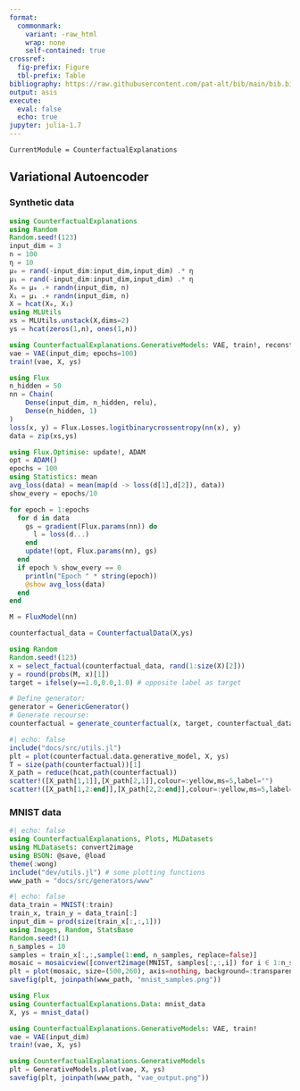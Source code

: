 ```yaml
---
format: 
  commonmark:
    variant: -raw_html
    wrap: none
    self-contained: true
crossref:
  fig-prefix: Figure
  tbl-prefix: Table
bibliography: https://raw.githubusercontent.com/pat-alt/bib/main/bib.bib
output: asis
execute: 
  eval: false
  echo: true
jupyter: julia-1.7
---
```


```@meta
CurrentModule = CounterfactualExplanations 
```

## Variational Autoencoder

### Synthetic data

```julia
using CounterfactualExplanations
using Random
Random.seed!(123)
input_dim = 3
n = 100
η = 10
μ₀ = rand(-input_dim:input_dim,input_dim) .* η
μ₁ = rand(-input_dim:input_dim,input_dim) .* η
X₀ = μ₀ .+ randn(input_dim, n) 
X₁ = μ₁ .+ randn(input_dim, n) 
X = hcat(X₀, X₁)
using MLUtils
xs = MLUtils.unstack(X,dims=2)
ys = hcat(zeros(1,n), ones(1,n))
```

```julia
using CounterfactualExplanations.GenerativeModels: VAE, train!, reconstruct
vae = VAE(input_dim; epochs=100)
train!(vae, X, ys)
```

```julia
using Flux
n_hidden = 50
nn = Chain(
    Dense(input_dim, n_hidden, relu),
    Dense(n_hidden, 1)
)  
loss(x, y) = Flux.Losses.logitbinarycrossentropy(nn(x), y)
data = zip(xs,ys)
```

```julia
using Flux.Optimise: update!, ADAM
opt = ADAM()
epochs = 100
using Statistics: mean
avg_loss(data) = mean(map(d -> loss(d[1],d[2]), data))
show_every = epochs/10

for epoch = 1:epochs
  for d in data
    gs = gradient(Flux.params(nn)) do
      l = loss(d...)
    end
    update!(opt, Flux.params(nn), gs)
  end
  if epoch % show_every == 0
    println("Epoch " * string(epoch))
    @show avg_loss(data)
  end
end

M = FluxModel(nn)
```

```julia
counterfactual_data = CounterfactualData(X,ys)
```

```julia
using Random
Random.seed!(123)
x = select_factual(counterfactual_data, rand(1:size(X)[2])) 
y = round(probs(M, x)[1])
target = ifelse(y==1.0,0.0,1.0) # opposite label as target
```

```julia
# Define generator:
generator = GenericGenerator()
# Generate recourse:
counterfactual = generate_counterfactual(x, target, counterfactual_data, M, generator, latent_space=true, γ=0.9)
```

```julia
#| echo: false
include("docs/src/utils.jl")
plt = plot(counterfactual.data.generative_model, X, ys)
T = size(path(counterfactual))[1]
X_path = reduce(hcat,path(counterfactual))
scatter!([X_path[1,1]],[X_path[2,1]],colour=:yellow,ms=5,label="")
scatter!([X_path[1,2:end]],[X_path[2,2:end]],colour=:yellow,ms=5,label="")
```


### MNIST data

```julia
#| echo: false
using CounterfactualExplanations, Plots, MLDatasets
using MLDatasets: convert2image
using BSON: @save, @load
theme(:wong)
include("dev/utils.jl") # some plotting functions
www_path = "docs/src/generators/www"
```

```julia
#| echo: false
data_train = MNIST(:train)
train_x, train_y = data_train[:]
input_dim = prod(size(train_x[:,:,1]))
using Images, Random, StatsBase
Random.seed!(1)
n_samples = 10
samples = train_x[:,:,sample(1:end, n_samples, replace=false)]
mosaic = mosaicview([convert2image(MNIST, samples[:,:,i]) for i ∈ 1:n_samples]...,ncol=Int(n_samples/2))
plt = plot(mosaic, size=(500,260), axis=nothing, background=:transparent)
savefig(plt, joinpath(www_path, "mnist_samples.png"))
```

```julia
using Flux
using CounterfactualExplanations.Data: mnist_data
X, ys = mnist_data()
```

```julia
using CounterfactualExplanations.GenerativeModels: VAE, train!
vae = VAE(input_dim)
train!(vae, X, ys)
```

```julia
using CounterfactualExplanations.GenerativeModels
plt = GenerativeModels.plot(vae, X, ys)
savefig(plt, joinpath(www_path, "vae_output.png"))
```
